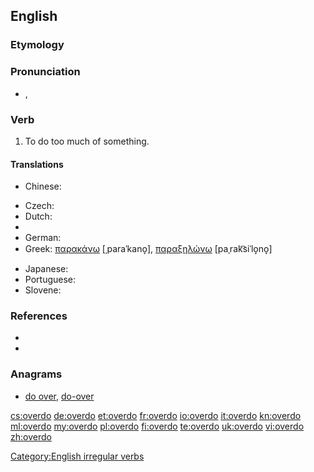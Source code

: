 ==English==

===Etymology===
{{prefix|over|do}}

===Pronunciation===
* {{a|US}} {{IPA|/ˈovəɻdu/}}, {{SAMPA|/'ov@r\`du/}}

===Verb===
{{en-verb|overdoes|overdoing|overdid|overdone}}

# To do too much of something.

====Translations====
{{trans-top|to do too much of something}}
* Chinese:
*: {{trreq|Mandarin}}
* Czech: {{t-|cs|přehnat}}
* Dutch: {{t+|nl|overdrijven}}
* {{trreq|Finnish}}
* German: {{t+|de|übertreiben}}
* Greek: [[παρακάνω]] [ˌparaˈkano̞], [[παραξηλώνω]] [paˌrak͡siˈlo̞no̞]
{{trans-mid}}
* Japanese: {{t-|ja|過ぎる|tr=sugiru}}
* Portuguese: {{t+|pt|exagerar}}
* Slovene: {{t|sl|pretiravati}}
{{trans-bottom}}

===References===
* {{R:Century 1911}}
* {{R:Webster 1913}}

===Anagrams===
* [[do over#English|do over]], [[do-over#English|do-over]]

[[Category:English irregular verbs]]

[[cs:overdo]]
[[de:overdo]]
[[et:overdo]]
[[fr:overdo]]
[[io:overdo]]
[[it:overdo]]
[[kn:overdo]]
[[ml:overdo]]
[[my:overdo]]
[[pl:overdo]]
[[fi:overdo]]
[[te:overdo]]
[[uk:overdo]]
[[vi:overdo]]
[[zh:overdo]]
